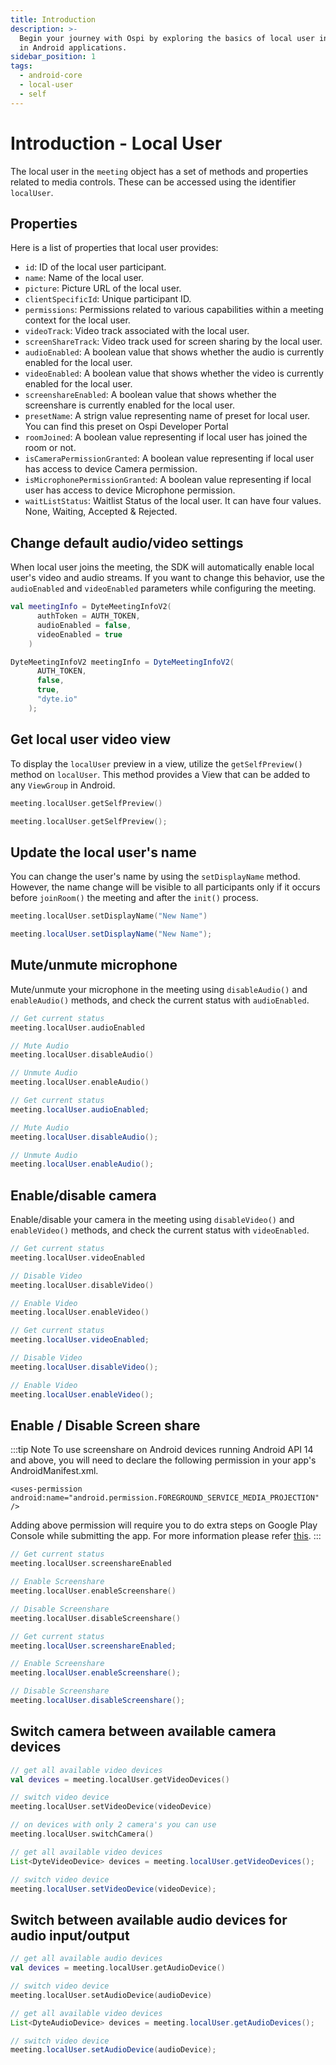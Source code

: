 ```yaml
---
title: Introduction
description: >-
  Begin your journey with Ospi by exploring the basics of local user integration
  in Android applications.
sidebar_position: 1
tags:
  - android-core
  - local-user
  - self
---
```


# Introduction - Local User

The local user in the `meeting` object has a set of methods and properties related to media controls. These can be accessed using the identifier `localUser`.

## Properties

Here is a list of properties that local user provides:

- `id`: ID of the local user participant.
- `name`: Name of the local user.
- `picture`: Picture URL of the local user.
- `clientSpecificId`: Unique participant ID.
- `permissions`: Permissions related to various capabilities within a meeting context for the local user.
- `videoTrack`: Video track associated with the local user.
- `screenShareTrack`: Video track used for screen sharing by the local user.
- `audioEnabled`: A boolean value that shows whether the audio is currently enabled for the local user.
- `videoEnabled`: A boolean value that shows whether the video is currently enabled for the local user.
- `screenshareEnabled`: A boolean value that shows whether the screenshare is currently enabled for the local user.
- `presetName`: A strign value representing name of preset for local user. You can find this preset on Ospi Developer Portal
- `roomJoined`: A boolean value representing if local user has joined the room or not.
- `isCameraPermissionGranted`: A boolean value representing if local user has access to device Camera permission.
- `isMicrophonePermissionGranted`: A boolean value representing if local user has access to device Microphone permission.
- `waitListStatus`: Waitlist Status of the local user. It can have four values. None, Waiting, Accepted & Rejected.


## Change default audio/video settings

When local user joins the meeting, the SDK will automatically enable local user's video and audio streams. If you want to change this behavior, use the `audioEnabled` and `videoEnabled` parameters while configuring the meeting.

<Tabs groupId="configure-self">
  <TabItem value="kotlin" label="Kotlin" default>

```kotlin {3,4}
val meetingInfo = DyteMeetingInfoV2(
      authToken = AUTH_TOKEN,
      audioEnabled = false,
      videoEnabled = true
    )
```

  </TabItem>
  <TabItem value="java" label="Java">

```java {3,4}
DyteMeetingInfoV2 meetingInfo = DyteMeetingInfoV2(
      AUTH_TOKEN,
      false,
      true,
      "dyte.io"
    );
```

  </TabItem>
</Tabs>


## Get local user video view

To display the `localUser` preview in a view, utilize the `getSelfPreview()` method on `localUser`. This method provides a View that can be added to any `ViewGroup` in Android.

<Tabs groupId="preview-self">
  <TabItem value="kotlin" label="Kotlin" default>

```kotlin
meeting.localUser.getSelfPreview()
```

  </TabItem>
  <TabItem value="java" label="Java">

```kotlin
meeting.localUser.getSelfPreview();
```

  </TabItem>
</Tabs>

## Update the local user's name

You can change the user's name by using the `setDisplayName` method. However, the name change will be visible to all participants only if it occurs before `joinRoom()` the meeting and after the `init()` process.

<Tabs groupId="setName-self">
  <TabItem value="kotlin" label="Kotlin" default>

```kotlin
meeting.localUser.setDisplayName("New Name")
```

  </TabItem>
  <TabItem value="java" label="Java">

```java
meeting.localUser.setDisplayName("New Name");
```

  </TabItem>
</Tabs>

## Mute/unmute microphone

Mute/unmute your microphone in the meeting using `disableAudio()` and `enableAudio()` methods, and check the current status with `audioEnabled`.

<Tabs groupId="audio-self">
  <TabItem value="kotlin" label="Kotlin" default>

```kotlin
// Get current status
meeting.localUser.audioEnabled

// Mute Audio
meeting.localUser.disableAudio()

// Unmute Audio
meeting.localUser.enableAudio()
```

  </TabItem>
  <TabItem value="java" label="Java">

```java
// Get current status
meeting.localUser.audioEnabled;

// Mute Audio
meeting.localUser.disableAudio();

// Unmute Audio
meeting.localUser.enableAudio();
```

  </TabItem>
</Tabs>


## Enable/disable camera

Enable/disable your camera in the meeting using `disableVideo()` and `enableVideo()` methods, and check the current status with `videoEnabled`.

<Tabs groupId="video-self">
  <TabItem value="kotlin" label="Kotlin" default>

```kotlin
// Get current status
meeting.localUser.videoEnabled

// Disable Video
meeting.localUser.disableVideo()

// Enable Video
meeting.localUser.enableVideo()
```

  </TabItem>
  <TabItem value="java" label="Java">

```java
// Get current status
meeting.localUser.videoEnabled;

// Disable Video
meeting.localUser.disableVideo();

// Enable Video
meeting.localUser.enableVideo();
```

  </TabItem>
</Tabs>


## Enable / Disable Screen share

:::tip Note
To use screenshare on Android devices running Android API 14 and above, you will need to declare the following permission in your app's AndroidManifest.xml. 


`<uses-permission android:name="android.permission.FOREGROUND_SERVICE_MEDIA_PROJECTION" />`

Adding above permission will require you to do extra steps on Google Play Console while submitting the app. For more information please refer [this](https://support.google.com/googleplay/android-developer/answer/13392821?hl=en#declare).
:::

<Tabs groupId="screenshare-self">
  <TabItem value="kotlin" label="Kotlin" default>

```kotlin
// Get current status
meeting.localUser.screenshareEnabled

// Enable Screenshare
meeting.localUser.enableScreenshare()

// Disable Screenshare
meeting.localUser.disableScreenshare()
```

  </TabItem>
  <TabItem value="java" label="Java">

```java
// Get current status
meeting.localUser.screenshareEnabled;

// Enable Screenshare
meeting.localUser.enableScreenshare();

// Disable Screenshare
meeting.localUser.disableScreenshare();
```

  </TabItem>
</Tabs>

## Switch camera between available camera devices

<Tabs groupId="video-device-self">
  <TabItem value="kotlin" label="Kotlin" default>

```kotlin
// get all available video devices
val devices = meeting.localUser.getVideoDevices()

// switch video device
meeting.localUser.setVideoDevice(videoDevice)

// on devices with only 2 camera's you can use
meeting.localUser.switchCamera()
```

  </TabItem>
  <TabItem value="java" label="Java">

```java
// get all available video devices
List<DyteVideoDevice> devices = meeting.localUser.getVideoDevices();

// switch video device
meeting.localUser.setVideoDevice(videoDevice);
```

  </TabItem>
</Tabs>

## Switch between available audio devices for audio input/output

<Tabs groupId="audio-device-self">
  <TabItem value="kotlin" label="Kotlin" default>

```kotlin
// get all available audio devices
val devices = meeting.localUser.getAudioDevice()

// switch video device
meeting.localUser.setAudioDevice(audioDevice)
```

  </TabItem>
  <TabItem value="java" label="Java">

```java
// get all available video devices
List<DyteAudioDevice> devices = meeting.localUser.getAudioDevices();

// switch video device
meeting.localUser.setAudioDevice(audioDevice);
```

  </TabItem>
</Tabs>
